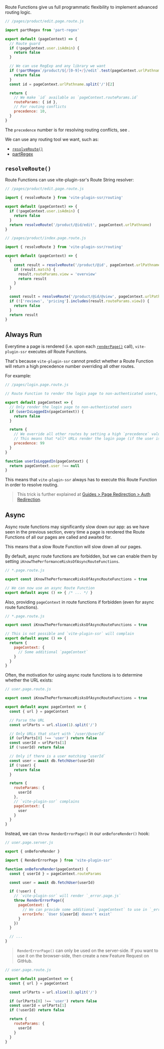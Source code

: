 
Route Functions give us full programmatic flexibility to implement advanced routing logic.

```js
// /pages/product/edit.page.route.js

import partRegex from 'part-regex'

export default (pageContext) => {
  // Route guard
  if (!pageContext.user.isAdmin) {
    return false
  }

  // We can use RegExp and any library we want
  if (!partRegex`/product/${/[0-9]+/}/edit`.test(pageContext.urlPathname)) {
    return false
  }
  const id = pageContext.urlPathname.split('/')[2]

  return {
    // We make `id` available as `pageContext.routeParams.id`
    routeParams: { id },
    // For routing conflicts
    precedence: 10,
  }
}
```

The `precedence` number is for resolving routing conflicts, see <Link href="/routing-precedence" />.

We can use any routing tool we want, such as:
 - [`resolveRoute()`](#resolveroute)
 - [partRegex](https://github.com/brillout/part-regex)


## `resolveRoute()`

Route Functions can use vite-plugin-ssr's Route String resolver:

```js
// /pages/product/edit.page.route.js

import { resolveRoute } from 'vite-plugin-ssr/routing'

export default (pageContext) => {
  if (!pageContext.user.isAdmin) {
    return false
  }
  return resolveRoute('/product/@id/edit', pageContext.urlPathname)
}
```

```js
// /pages/product/index.page.route.js

import { resolveRoute } from 'vite-plugin-ssr/routing'

export default (pageContext) => {
  {
    const result = resolveRoute('/product/@id', pageContext.urlPathname)
    if (result.match) {
      result.routeParams.view = 'overview'
      return result
    }
  }

  const result = resolveRoute('/product/@id/@view', pageContext.urlPathname)
  if (!['reviews', 'pricing'].includes(result.routeParams.view)) {
    return false
  }
  return result
}
```


## Always Run

Everytime a page is rendered (i.e. upon each [`renderPage()`](/renderPage) call), `vite-plugin-ssr` executes *all* Route Functions.

That's because `vite-plugin-ssr` cannot predict whether a Route Function will return a high precedence number overriding all other routes.

For example:

```js
// /pages/login.page.route.js

// Route Function to render the login page to non-authenticated users, regardless of the URL.

export default pageContext => {
  // Only render the login page to non-authenticated users
  if (userIsLoggedIn(pageContext)) {
    return false
  }

  return {
    // We override all other routes by setting a high `precedence` value of `99`.
    // This means that *all* URLs render the login page (if the user isn't authenticated).
    precedence: 99
  }
}

function userIsLoggedIn(pageContext) {
  return pageContext.user !== null
}
```

This means that `vite-plugin-ssr` always has to execute this Route Function in order to resolve routing.

> This trick is further explained at [Guides > Page Redirection > Auth Redirection](/page-redirection#auth-redirection).


## Async

Async route functions may significantly slow down our app: as we have seen in the previous section, every time a page is rendered the Route Functions of all our pages are called and awaited for.

This means that a slow Route Function will slow down all our pages.

By default, async route functions are forbidden, but we can enable them by setting `iKnowThePerformanceRisksOfAsyncRouteFunctions`.

```js
// *.page.route.js

export const iKnowThePerformanceRisksOfAsyncRouteFunctions = true

// We can now use an async Route Function
export default async () => { /* ... */ }
```

Also, providing `pageContext` in route functions if forbidden (even for async route functions).

```js
// *.page.route.js

export const iKnowThePerformanceRisksOfAsyncRouteFunctions = true

// This is not possible and `vite-plugin-ssr` will complain
export default async () => {
  return {
    pageContext: {
      // Some additional `pageContext`
    }
  }
}
```

Often, the motivation for using async route functions is to determine whether the URL exists:

```js
// user.page.route.js

export const iKnowThePerformanceRisksOfAsyncRouteFunctions = true

export default async pageContext => {
  const { url } = pageContext

  // Parse the URL
  const urlParts = url.slice(1).split('/')

  // Only URLs that start with `/user/@userId`
  if (urlParts[0] !== 'user') return false
  const userId = urlParts[1]
  if (!userId) return false

  // Only if there is a user matching `userId`
  const user = await db.fetchUser(userId)
  if (!user) {
    return false
  }

  return {
    routeParams: {
      userId
    },
    // `vite-plugin-ssr` complains
    pageContext: {
      user
    }
  }
}
```

Instead, we can `throw RenderErrorPage()` in our `onBeforeRender()` hook:

```js
// user.page.server.js

export { onBeforeRender }

import { RenderErrorPage } from 'vite-plugin-ssr'

function onBeforeRender(pageContext) {
  const { userId } = pageContext.routeParams

  const user = await db.fetchUser(userId)

  if (!user) {
    // `vite-plugin-ssr` will render `_error.page.js`
    throw RenderErrorPage({
      pageContext: {
        // We can provide some additional `pageContext` to use in `_error.page.js`
        errorInfo: `User ${userId} doesn't exist`
      }
    })
  }

  // ...
}
```

> `RenderErrorPage()` can only be used on the server-side. If you want to use it on the browser-side, then create a new Feature Request on GitHub.

```js
// user.page.route.js

export default pageContext => {
  const { url } = pageContext

  const urlParts = url.slice(1).split('/')

  if (urlParts[0] !== 'user') return false
  const userId = urlParts[1]
  if (!userId) return false

  return {
    routeParams: {
      userId
    }
  }
}
```
